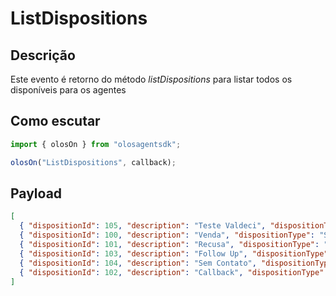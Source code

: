 # ListDispositions

## Descrição

Este evento é retorno do método _listDispositions_ para listar todos os disponíveis para os agentes

## Como escutar

```js copy
import { olosOn } from "olosagentsdk";

olosOn("ListDispositions", callback);
```

## Payload

```json copy
[
  { "dispositionId": 105, "description": "Teste Valdeci", "dispositionType": "Success" },
  { "dispositionId": 100, "description": "Venda", "dispositionType": "Success" },
  { "dispositionId": 101, "description": "Recusa", "dispositionType": "Success" },
  { "dispositionId": 103, "description": "Follow Up", "dispositionType": "Callback" },
  { "dispositionId": 104, "description": "Sem Contato", "dispositionType": "Failure" },
  { "dispositionId": 102, "description": "Callback", "dispositionType": "CallbackTargetConta" }
]
```
